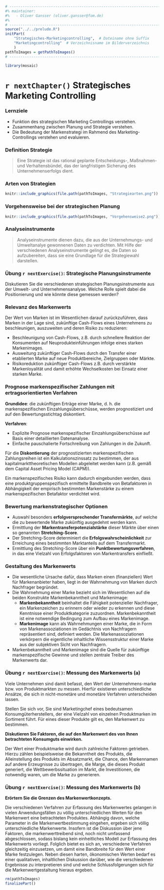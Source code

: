 ```r
# ---------------------------------------------------------------------------
#% maintainer:
#%   - Oliver Gansser (oliver.gansser@fom.de)
#%
# ---------------------------------------------------------------------------
source("../../prelude.R")
initPart(
    "Strategisches-Marketingcontrolling",  # Dateiname ohne Suffix
    "Marketingcontrolling"  # Verzeichnisname im Bilderverzeichnis 
    )
pathToImages = getPathToImages()
# ---------------------------------------------------------------------------

library(mosaic)

```

# `r nextChapter()` Strategisches Marketing Controlling


### Lernziele

- Funktion des strategischen Marketing Controllings verstehen.
- Zusammenhang zwischen Planung und Strategie verstehen.
- Die Bedeutung der Markenstrategi im Rahmend des Marketing-Controllings verstehen und evaluieren. 


### Definition Strategie


>Eine Strategie ist das rational geplante Entscheidungs-, Maßnahmen- und Verhaltensbündel, das der langfristigen Sicherung des Unternehmenserfolgs dient.


### Arten von Strategien

```r
knitr::include_graphics(file.path(pathToImages, "Strategiearten.png"))
```


### Vorgehensweise bei der strategischen Planung {.shrink}

```r
knitr::include_graphics(file.path(pathToImages, "Vorgehensweise2.png"))
```


### Analyseinstrumente

>Analyseinstrumente dienen dazu, die aus der Unternehmungs- und Umweltanalye gewonnenen Daten zu verdichten. Mit Hilfe der verschiedenen Analyseinstrumente gelingt es, die Daten so aufzubereiten, dass sie eine Grundlage für die Strategiewahl darstellen.


### Übung `r nextExercise()`: Strategische Planungsinstrumente {.exercise type=essay}

Diskutieren Sie die verschiedenen strategischen Planungsinstrumente aus der Umwelt- und Unternehmensanalyse. Welche Rolle spielt dabei die Positionierung und wie könnte diese gemessen werden?


### Relevanz des Markenwerts

Der Wert von Marken ist im Wesentlichen darauf zurückzuführen, dass Marken in der Lage sind, zukünftige Cash-Flows eines Unternehmens zu beschleunigen, auszuweiten und deren Risiko zu reduzieren:

- Beschleunigung von Cash-Flows, z.B. durch schnellere Reaktion der Konsumenten auf Neuprodukteinführungen infolge eines starken Markenimages. 
- Ausweitung zukünftiger Cash-Flows durch den Transfer einer etablierten Marke auf neue Produktbereiche, Zielgruppen oder Märkte. 
- Risikoreduktion zukünftiger Cash-Flows z.B. durch verstärkte Markenloyalität und damit erhöhte Wechselkosten bei Einsatz einer starken Marke.


### Prognose markenspezifischer Zahlungen mit ertragsorientierten Verfahren

**Grundidee**: die zukünftigen Erträge einer Marke, d. h. die markenspezifischen Einzahlungsüberschüsse, werden prognostiziert und auf den Bewertungsstichtag diskontiert.

**Verfahren**:

- Explizite Prognose markenspezifischer Einzahlungsüberschüsse auf Basis einer detaillierten Datenanalyse.
- Einfache pauschalierte Fortschreibung von Zahlungen in die Zukunft.

Für die **Diskontierung** der prognostizierten markenspezifischen Zahlungsreihen ist ein Kalkulationszinssatz zu bestimmen, der aus kapitalmarkttheoretischen Modellen abgeleitet werden kann (z.B. gemäß dem Capital Asset Pricing Model (CAPM)).

Ein markenspezifisches Risiko  kann dadurch eingebunden werden, dass eine produktgruppenspezifisch ermittelte Bandbreite von Betafaktoren in Abhängigkeit der empirisch bestimmten Markenstärke zu einem markenspezifischen Betafaktor verdichtet wird.


### Bewertung markenstrategischer Optionen

- Auswahl besonders **erfolgversprechender Transfermärkte**, auf welche die zu bewertende Marke zukünftig ausgedehnt werden kann. 
- Ermittlung der **Markentransferpotenzialstärke** dieser Märkte über einen so genannten **Stretching-Score**. 
- Der Stretching-Score determiniert die **Erfolgswahrscheinlichkeit** zur Erreichung eines bestimmten Marktanteils auf dem Transfermarkt. 
- Ermittlung des Stretching-Score über ein **Punktbewertungsverfahren**, in das eine Vielzahl von Erfolgsfaktoren von Markentransfers einfließt.


### Gestaltung des Markenwerts

- Die wesentliche Ursache dafür, dass Marken einen (finanziellen) Wert für Markenanbieter haben, liegt in der Wahrnehmung von Marken durch Nachfrager begründet. 
- Die Wahrnehmung einer Marke bezieht sich im Wesentlichen auf die beiden Konstrukte Markenbekanntheit und Markenimage:
    - **Markenbekanntheit** beinhaltet die Fähigkeit potenzieller Nachfrager, ein Markenzeichen zu erinnern oder wieder zu erkennen und diese Kenntnisse einer Produktkategorie zuzuordnen. Markenbekanntheit ist eine notwendige Bedingung zum Aufbau eines Markenimage.
    - **Markenimage** kann als Wahrnehmungen einer Marke, die in Form von Markenassoziationen im Gedächtnis von Nachfragern repräsentiert sind, definiert werden. Die Markenassoziationen verkörpern die eigentliche inhaltliche Wissensstruktur einer Marke aus der subjektiven Sicht von Nachfragern. 
    
- Markenbekanntheit und Markenimage sind die Quelle für zukünftige markenspezifische Gewinne und stellen zentrale Treiber des Markenwerts dar.


### Übung `r nextExercise()`: Messung des Markenwerts (a) {.exercise type=essay}

Viele Unternehmen sind damit befasst, den Wert der Unternehmens-marke bzw. von Produktmarkten zu messen. Hierfür existieren unterschiedliche Ansätze, die sich in nicht-monetäre und monetäre Verfahren unterscheiden lassen.

Stellen Sie sich vor, Sie sind Marketingchef eines bedeutsamen Konsumgüterherstellers, der eine Vielzahl von einzelnen Produktmarken im Sortiment führt. Für eines dieser Produkte gilt es, den Markenwert zu bestimmen.

**Diskutieren Sie Faktoren, die auf den Markenwert des von Ihnen betrachteten Konsumguts einwirken.**

<div class="notes">
Der Wert einer Produktmarke wird durch zahlreiche Faktoren getrieben. Hierzu zählen beispielsweise die Bekanntheit des Produkts, die Alleinstellung des Produkts im Absatzmarkt, die Chance, den Markennamen auf andere Erzeugnisse zu übertragen, die Marge, die dieses Produkt generiert, die Wettbewerbssituation im Markt, die Investitionen, die notwendig waren, um die Marke zu generieren.
</div>


### Übung `r nextExercise()`: Messung des Markenwerts (b) {.exercise type=essay}

**Erörtern Sie die Grenzen des Markenwertkonzepts.**

<div class="notes">
Die verschiedenen Verfahren zur Erfassung des Markenwertes gelangen in vielen Anwendungsfällen zu völlig unterschiedlichen Werten für den Markenwert eine betrachteten Produktes. Abhängig davon, welche Parameter in die Markenwertbestimmung eingehen, ergeben sich völlig unterschiedliche Markenwerte. Insofern ist die Diskussion über jene Faktoren, die markenwerttreibend sind, noch nicht umfassend abgeschlossen, sodass bislang kein einheitliches Modell zur Erfassung des Markenwerts vorliegt. Folglich bietet es sich an, verschiedene Verfahren gleichzeitig einzusetzen, um damit eine Bandbreite für den Wert einer Marke festzulegen. Neben diesen harten, ökonomischen Werten bedarf es einer qualitativen, inhaltlichen Diskussion darüber, wie die verschiedenen Ergebnisse  zu interpretieren sind und welche Schlussfolgerungen sich für die Markenwertgestaltung hieraus ergeben.
</div>




```r
rm(pathToImages)
finalizePart()
```
